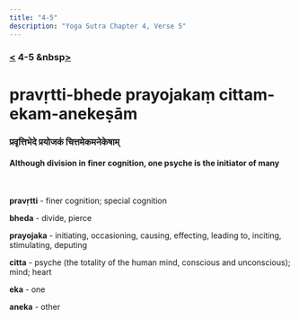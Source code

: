 ```yaml
---
title: "4-5"
description: "Yoga Sutra Chapter 4, Verse 5"
---
```


### [<](/Chapter-4/4-4/) 4-5 &nbsp[>](/Chapter-4/4-6/)

# pravṛtti-bhede prayojakaṃ cittam-ekam-anekeṣām

### प्रवृत्तिभेदे प्रयोजकं चित्तमेकमनेकेषाम्

#### Although division in finer cognition, one psyche is the initiator of many

<br />

**pravṛtti** - finer cognition; special cognition

**bheda** - divide, pierce

**prayojaka** - initiating, occasioning, causing, effecting, leading to, inciting, stimulating, deputing

**citta** - psyche (the totality of the human mind, conscious and unconscious); mind; heart

**eka** - one

**aneka** - other

<br />

